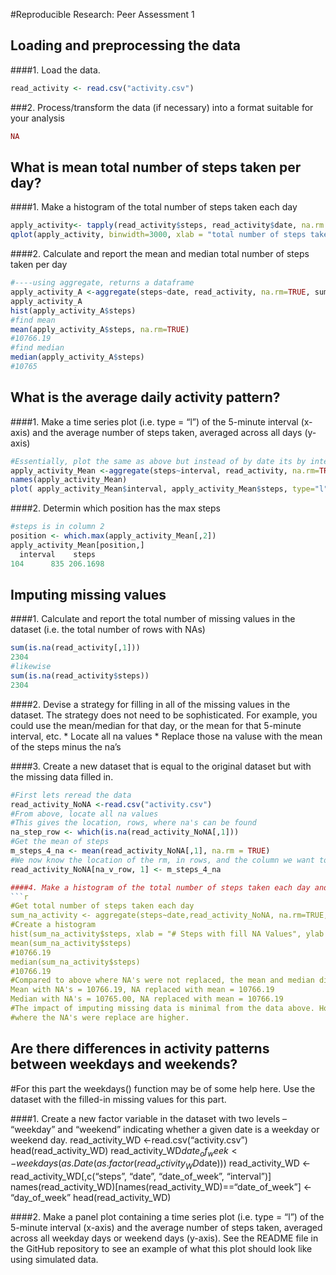 #Reproducible Research: Peer Assessment 1

## Loading and preprocessing the data
####1. Load the data.
```r
read_activity <- read.csv("activity.csv")
```
###2. Process/transform the data (if necessary) into a format suitable for your analysis
```r
NA
```
## What is mean total number of steps taken per day?
####1. Make a histogram of the total number of steps taken each day
```r
apply_activity<- tapply(read_activity$steps, read_activity$date, na.rm = TRUE, sum)
qplot(apply_activity, binwidth=3000, xlab = "total number of steps taken each day")
```
####2. Calculate and report the mean and median total number of steps taken per day
```r
#----using aggregate, returns a dataframe
apply_activity_A <-aggregate(steps~date, read_activity, na.rm=TRUE, sum)
apply_activity_A
hist(apply_activity_A$steps)
#find mean
mean(apply_activity_A$steps, na.rm=TRUE)
#10766.19
#find median
median(apply_activity_A$steps)
#10765
```

## What is the average daily activity pattern?
####1. Make a time series plot (i.e. type = "l") of the 5-minute interval (x-axis) and the average number of steps taken, averaged across all days (y-axis)
```r
#Essentially, plot the same as above but instead of by date its by interval, and we are using mean not sum
apply_activity_Mean <-aggregate(steps~interval, read_activity, na.rm=TRUE, mean)
names(apply_activity_Mean)
plot( apply_activity_Mean$interval, apply_activity_Mean$steps, type="l", xlab="Mean Interval", ylab="Steps", main="Intervals and Steps")

```

####2. Determin which position has the max steps
```r
#steps is in column 2
position <- which.max(apply_activity_Mean[,2])
apply_activity_Mean[position,]
  interval    steps
104      835 206.1698
```

## Imputing missing values
####1. Calculate and report the total number of missing values in the dataset (i.e. the total number of rows with NAs)
```r
sum(is.na(read_activity[,1]))
2304
#likewise
sum(is.na(read_activity$steps))
2304

```
####2. Devise a strategy for filling in all of the missing values in the dataset. The strategy does not need to be sophisticated. For example, you could use the mean/median for that day, or the mean for that 5-minute interval, etc.
* Locate all na values
* Replace those na valuse with the mean of the steps minus the na's

####3. Create a new dataset that is equal to the original dataset but with the missing data filled in.
```r
#First lets reread the data
read_activity_NoNA <-read.csv("activity.csv")
#From above, locate all na values
#This gives the location, rows, where na's can be found
na_step_row <- which(is.na(read_activity_NoNA[,1]))
#Get the mean of steps
m_steps_4_na <- mean(read_activity_NoNA[,1], na.rm = TRUE)
#We now know the location of the rm, in rows, and the column we want to replace, steps, or the first column. We replace this with the mean we found
read_activity_NoNA[na_v_row, 1] <- m_steps_4_na

####4. Make a histogram of the total number of steps taken each day and Calculate and report the mean and median total number of steps taken per day. Do these values differ from the estimates from the first part of the assignment? What is the impact of imputing missing data on the estimates of the total daily number of steps?
```r
#Get total number of steps taken each day
sum_na_activity <- aggregate(steps~date,read_activity_NoNA, na.rm=TRUE,sum)
#Create a histogram
hist(sum_na_activity$steps, xlab = "# Steps with fill NA Values", ylab = "Frequency", main = "Histogram of activity with NA replaced with mean")
mean(sum_na_activity$steps)
#10766.19
median(sum_na_activity$steps)
#10766.19
#Compared to above where NA's were not replaced, the mean and median diff slightly. 
Mean with NA's = 10766.19, NA replaced with mean = 10766.19
Median with NA's = 10765.00, NA replaced with mean = 10766.19
#The impact of imputing missing data is minimal from the data above. However, comparing both histograms we see the peaks
#where the NA's were replace are higher.
```

## Are there differences in activity patterns between weekdays and weekends?
#For this part the weekdays() function may be of some help here. Use the dataset with the filled-in missing values for this part.

####1. Create a new factor variable in the dataset with two levels – “weekday” and “weekend” indicating whether a given date is a weekday or weekend day.
read_activity_WD <-read.csv("activity.csv")
head(read_activity_WD)
read_activity_WD$date_of_week <-weekdays(as.Date(as.factor(read_activity_WD$date)))
read_activity_WD <- read_activity_WD[,c("steps", "date", "date_of_week", "interval")]
names(read_activity_WD)[names(read_activity_WD)=="date_of_week"] <- "day_of_week"
head(read_activity_WD)

####2. Make a panel plot containing a time series plot (i.e. type = "l") of the 5-minute interval (x-axis) and the average number of steps taken, averaged across all weekday days or weekend days (y-axis). See the README file in the GitHub repository to see an example of what this plot should look like using simulated data.



